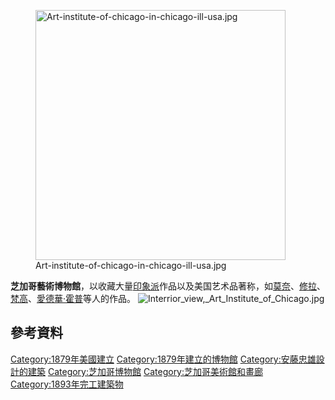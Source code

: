 {{about|位於[[芝加哥|芝加哥]]的藝術博物館|芝加哥藝術博物館附屬的藝術學院|芝加哥藝術學院}}
{{Infobox Museum
 |name          = 芝加哥藝術博物館
 |native_name   = The Art Institute of Chicago
 |image         = Art Institute of Chicago Front.jpg
 |imagesize     = 300
 |caption       = 芝加哥藝術博物館
 |established   = 1879年<ref name="aic">{{Cite web |url=http://www.artic.edu/about/mission-and-history |title=Mission and History |language=en |work=artic.edu |accessdate=2012-07-08 |archive-url=https://web.archive.org/web/20120728070423/http://www.artic.edu/about/mission-and-history |archive-date=2012-07-28 |dead-url=no }}</ref>
 |location      = {{USA}}[[芝加哥|芝加哥]]
 |type          = 
 |collection    = 約30萬件<ref name="aic"/>
 |visitors      = 1,440,599（2011年）<ref name="AN">{{cite web|url=http://www.theartnewspaper.com/attfig/attfig11.pdf|title=Exhibition and museum attendance figures 2011|publisher=The Art Newspaper|language=en|location=倫敦|format=PDF|date=2012-04-01|accessdate=2012-07-08|archive-url=https://web.archive.org/web/20120511091944/http://www.theartnewspaper.com/attfig/attfig11.pdf|archive-date=2012-05-11|dead-url=no}}</ref>
 |director      = 
 |curator       = 
 |website       = [http://www.artic.edu/ www.artic.edu]
}}

[[File:Art-institute-of-chicago-in-chicago-ill-usa.jpg|400px]]

'''芝加哥藝術博物館'''，以收藏大量[[印象派|印象派]]作品以及美国艺术品著称，如[[莫奈|莫奈]]、[[修拉|修拉]]、[[梵高|梵高]]、[[愛德華·霍普|愛德華·霍普]]等人的作品。
[[File:Interrior_view,_Art_Institute_of_Chicago.jpg|thumb]]

==參考資料==
{{Reflist}}

{{Authority control}}
[[Category:1879年美國建立|Category:1879年美國建立]]
[[Category:1879年建立的博物館|Category:1879年建立的博物館]]
[[Category:安藤忠雄設計的建築|Category:安藤忠雄設計的建築]]
[[Category:芝加哥博物館|Category:芝加哥博物館]]
[[Category:芝加哥美術館和畫廊|Category:芝加哥美術館和畫廊]]
[[Category:1893年完工建築物|Category:1893年完工建築物]]